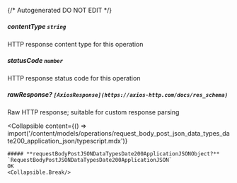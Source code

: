 {/* Autogenerated DO NOT EDIT  */}

##### **contentType** `string`
HTTP response content type for this operation

##### **statusCode** `number`
HTTP response status code for this operation

##### **rawResponse?** `[AxiosResponse](https://axios-http.com/docs/res_schema)`
Raw HTTP response; suitable for custom response parsing

<Collapsible
    content={() => import('/content/models/operations/request_body_post_json_data_types_date200_application_json/typescript.mdx')}
>
    ##### **requestBodyPostJSONDataTypesDate200ApplicationJSONObject?** `RequestBodyPostJSONDataTypesDate200ApplicationJSON`
    OK
    <Collapsible.Break/>
</Collapsible>

